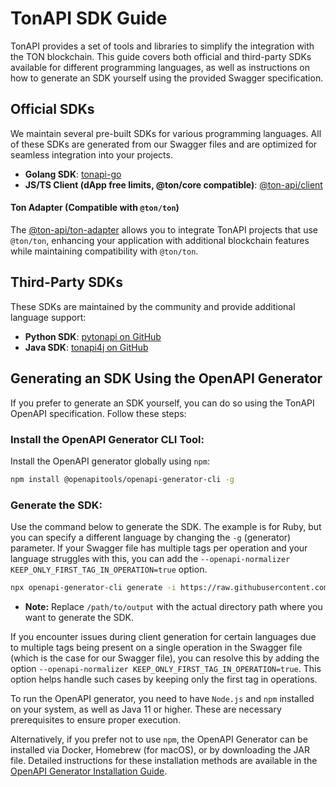 
# TonAPI SDK Guide

TonAPI provides a set of tools and libraries to simplify the integration with the TON blockchain. This guide covers both official and third-party SDKs available for different programming languages, as well as instructions on how to generate an SDK yourself using the provided Swagger specification.

## Official SDKs

We maintain several pre-built SDKs for various programming languages. All of these SDKs are generated from our Swagger files and are optimized for seamless integration into your projects.

- **Golang SDK**: [tonapi-go](https://github.com/tonkeeper/tonapi-go)
- **JS/TS Client (dApp free limits, @ton/core compatible)**: [@ton-api/client](https://www.npmjs.com/package/@ton-api/client)

#### Ton Adapter (Compatible with `@ton/ton`)

The [@ton-api/ton-adapter](https://www.npmjs.com/package/@ton-api/ton-adapter) allows you to integrate TonAPI projects that use `@ton/ton`, enhancing your application with additional blockchain features while maintaining compatibility with `@ton/ton`.

## Third-Party SDKs

These SDKs are maintained by the community and provide additional language support:

- **Python SDK**: [pytonapi on GitHub](https://github.com/tonkeeper/pytonapi)
- **Java SDK**: [tonapi4j on GitHub](https://github.com/h6x0r/tonapi4j)

## Generating an SDK Using the OpenAPI Generator

If you prefer to generate an SDK yourself, you can do so using the TonAPI OpenAPI specification. Follow these steps:

<Steps>

### Install the OpenAPI Generator CLI Tool:

   Install the OpenAPI generator globally using `npm`:
   ```bash
   npm install @openapitools/openapi-generator-cli -g
   ```

### Generate the SDK:

   Use the command below to generate the SDK. The example is for Ruby, but you can specify a different language by changing the `-g` (generator) parameter. If your Swagger file has multiple tags per operation and your language struggles with this, you can add the `--openapi-normalizer KEEP_ONLY_FIRST_TAG_IN_OPERATION=true` option.
   ```bash
   npx openapi-generator-cli generate -i https://raw.githubusercontent.com/tonkeeper/opentonapi/master/api/openapi.yml -g ruby -o /path/to/output
   ```

   - **Note:** Replace `/path/to/output` with the actual directory path where you want to generate the SDK.

   If you encounter issues during client generation for certain languages due to multiple tags being present on a single operation in the Swagger file (which is the case for our Swagger file), you can resolve this by adding the option `--openapi-normalizer KEEP_ONLY_FIRST_TAG_IN_OPERATION=true`. This option helps handle such cases by keeping only the first tag in operations.

</Steps>

To run the OpenAPI generator, you need to have `Node.js` and `npm` installed on your system, as well as Java 11 or higher. These are necessary prerequisites to ensure proper execution.

Alternatively, if you prefer not to use `npm`, the OpenAPI Generator can be installed via Docker, Homebrew (for macOS), or by downloading the JAR file. Detailed instructions for these installation methods are available in the [OpenAPI Generator Installation Guide](https://openapi-generator.tech/docs/installation/).
